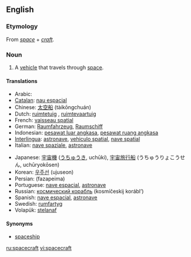 ==English==

===Etymology===
From ''[[space]]'' + ''[[craft]]''.

===Noun===
{{en-noun|pl=spacecraft|pl2=spacecrafts}}

# A [[vehicle]] that travels through [[space]].

====Translations====
{{trans-top|vehicle that travels through space}}
*Arabic: {{ARchar|[[السفينة الفضائية]]}} {{unicode|(as-safína l-faɖa’íyya)}}
*[[Catalan]]: [[nau espacial]]
*Chinese: [[太空船]] (tàikōngchuán)
*Dutch: [[ruimtetuig]] {{n}}, [[ruimtevaartuig]]
*French: [[vaisseau spatial]] {{m}}
*German: [[Raumfahrzeug]], [[Raumschiff]]
*Indonesian: [[pesawat luar angkasa]], [[pesawat ruang angkasa]]
*[[Interlingua]]: [[astronave]], [[vehiculo spatial]], [[nave spatial]]
*Italian: [[nave spaziale]], [[astronave]]
{{trans-mid}}
*Japanese: [[宇宙機]] ([[うちゅうき]], uchūki), [[宇宙旅行船]] (うちゅうりょこうせん, uchūryokōsen)
*Korean: [[우주선]] (ujuseon)
*Persian: {{FAchar|[[فضاپیما]]}} (fazapeima)
*Portuguese: [[nave espacial]], [[astronave]]
*Russian: [[космический корабль]] (kosmíčeskij korábl’) {{m}}
*Spanish: [[nave espacial]], [[astronave]]
*Swedish: [[rumfartyg]]
*Volapük: [[stelanaf]]
{{trans-bottom}}

====Synonyms====
*[[spaceship]]

[[ru:spacecraft]]
[[vi:spacecraft]]